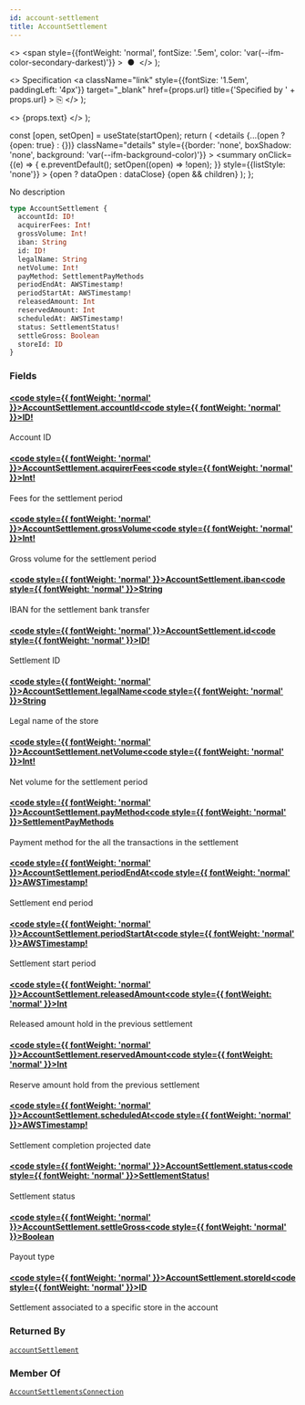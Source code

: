 ```yaml
---
id: account-settlement
title: AccountSettlement
---
```


  <>
    <span
      style={{fontWeight: 'normal', fontSize: '.5em', color: 'var(--ifm-color-secondary-darkest)'}}
    >
      &nbsp;●&nbsp;
    </span>
  </>
);

  <>
    Specification
    <a
      className="link"
      style={{fontSize: '1.5em', paddingLeft: '4px'}}
      target="_blank"
      href={props.url}
      title={'Specified by ' + props.url}
    >
      ⎘
    </a>
  </>
);

  <>
    <span className={props.class}>{props.text}</span>
  </>
);


  const [open, setOpen] = useState(startOpen);
  return (
    <details
      {...(open ? {open: true} : {})}
      className="details"
      style={{border: 'none', boxShadow: 'none', background: 'var(--ifm-background-color)'}}
    >
      <summary
        onClick={(e) => {
          e.preventDefault();
          setOpen((open) => !open);
        }}
        style={{listStyle: 'none'}}
      >
        {open ? dataOpen : dataClose}
      </summary>
      {open && children}
    </details>
  );
};

No description

```graphql
type AccountSettlement {
  accountId: ID!
  acquirerFees: Int!
  grossVolume: Int!
  iban: String
  id: ID!
  legalName: String
  netVolume: Int!
  payMethod: SettlementPayMethods
  periodEndAt: AWSTimestamp!
  periodStartAt: AWSTimestamp!
  releasedAmount: Int
  reservedAmount: Int
  scheduledAt: AWSTimestamp!
  status: SettlementStatus!
  settleGross: Boolean
  storeId: ID
}
```

### Fields

#### [<code style={{ fontWeight: 'normal' }}>AccountSettlement.<b>accountId</b></code>](#)<Bullet />[<code style={{ fontWeight: 'normal' }}><b>ID!</b></code>](/docs/apis/graphql/types/scalars/id.mdx) <Badge class="badge badge--secondary badge--non_null" text="non-null"/> <Badge class="badge badge--secondary " text="scalar"/>

Account ID

#### [<code style={{ fontWeight: 'normal' }}>AccountSettlement.<b>acquirerFees</b></code>](#)<Bullet />[<code style={{ fontWeight: 'normal' }}><b>Int!</b></code>](/docs/apis/graphql/types/scalars/int.mdx) <Badge class="badge badge--secondary badge--non_null" text="non-null"/> <Badge class="badge badge--secondary " text="scalar"/>

Fees for the settlement period

#### [<code style={{ fontWeight: 'normal' }}>AccountSettlement.<b>grossVolume</b></code>](#)<Bullet />[<code style={{ fontWeight: 'normal' }}><b>Int!</b></code>](/docs/apis/graphql/types/scalars/int.mdx) <Badge class="badge badge--secondary badge--non_null" text="non-null"/> <Badge class="badge badge--secondary " text="scalar"/>

Gross volume for the settlement period

#### [<code style={{ fontWeight: 'normal' }}>AccountSettlement.<b>iban</b></code>](#)<Bullet />[<code style={{ fontWeight: 'normal' }}><b>String</b></code>](/docs/apis/graphql/types/scalars/string.mdx) <Badge class="badge badge--secondary " text="scalar"/>

IBAN for the settlement bank transfer

#### [<code style={{ fontWeight: 'normal' }}>AccountSettlement.<b>id</b></code>](#)<Bullet />[<code style={{ fontWeight: 'normal' }}><b>ID!</b></code>](/docs/apis/graphql/types/scalars/id.mdx) <Badge class="badge badge--secondary badge--non_null" text="non-null"/> <Badge class="badge badge--secondary " text="scalar"/>

Settlement ID

#### [<code style={{ fontWeight: 'normal' }}>AccountSettlement.<b>legalName</b></code>](#)<Bullet />[<code style={{ fontWeight: 'normal' }}><b>String</b></code>](/docs/apis/graphql/types/scalars/string.mdx) <Badge class="badge badge--secondary " text="scalar"/>

Legal name of the store

#### [<code style={{ fontWeight: 'normal' }}>AccountSettlement.<b>netVolume</b></code>](#)<Bullet />[<code style={{ fontWeight: 'normal' }}><b>Int!</b></code>](/docs/apis/graphql/types/scalars/int.mdx) <Badge class="badge badge--secondary badge--non_null" text="non-null"/> <Badge class="badge badge--secondary " text="scalar"/>

Net volume for the settlement period

#### [<code style={{ fontWeight: 'normal' }}>AccountSettlement.<b>payMethod</b></code>](#)<Bullet />[<code style={{ fontWeight: 'normal' }}><b>SettlementPayMethods</b></code>](/docs/apis/graphql/types/enums/settlement-pay-methods.mdx) <Badge class="badge badge--secondary " text="enum"/>

Payment method for the all the transactions in the settlement

#### [<code style={{ fontWeight: 'normal' }}>AccountSettlement.<b>periodEndAt</b></code>](#)<Bullet />[<code style={{ fontWeight: 'normal' }}><b>AWSTimestamp!</b></code>](/docs/apis/graphql/types/scalars/awstimestamp.mdx) <Badge class="badge badge--secondary badge--non_null" text="non-null"/> <Badge class="badge badge--secondary " text="scalar"/>

Settlement end period

#### [<code style={{ fontWeight: 'normal' }}>AccountSettlement.<b>periodStartAt</b></code>](#)<Bullet />[<code style={{ fontWeight: 'normal' }}><b>AWSTimestamp!</b></code>](/docs/apis/graphql/types/scalars/awstimestamp.mdx) <Badge class="badge badge--secondary badge--non_null" text="non-null"/> <Badge class="badge badge--secondary " text="scalar"/>

Settlement start period

#### [<code style={{ fontWeight: 'normal' }}>AccountSettlement.<b>releasedAmount</b></code>](#)<Bullet />[<code style={{ fontWeight: 'normal' }}><b>Int</b></code>](/docs/apis/graphql/types/scalars/int.mdx) <Badge class="badge badge--secondary " text="scalar"/>

Released amount hold in the previous settlement

#### [<code style={{ fontWeight: 'normal' }}>AccountSettlement.<b>reservedAmount</b></code>](#)<Bullet />[<code style={{ fontWeight: 'normal' }}><b>Int</b></code>](/docs/apis/graphql/types/scalars/int.mdx) <Badge class="badge badge--secondary " text="scalar"/>

Reserve amount hold from the previous settlement

#### [<code style={{ fontWeight: 'normal' }}>AccountSettlement.<b>scheduledAt</b></code>](#)<Bullet />[<code style={{ fontWeight: 'normal' }}><b>AWSTimestamp!</b></code>](/docs/apis/graphql/types/scalars/awstimestamp.mdx) <Badge class="badge badge--secondary badge--non_null" text="non-null"/> <Badge class="badge badge--secondary " text="scalar"/>

Settlement completion projected date

#### [<code style={{ fontWeight: 'normal' }}>AccountSettlement.<b>status</b></code>](#)<Bullet />[<code style={{ fontWeight: 'normal' }}><b>SettlementStatus!</b></code>](/docs/apis/graphql/types/enums/settlement-status.mdx) <Badge class="badge badge--secondary badge--non_null" text="non-null"/> <Badge class="badge badge--secondary " text="enum"/>

Settlement status

#### [<code style={{ fontWeight: 'normal' }}>AccountSettlement.<b>settleGross</b></code>](#)<Bullet />[<code style={{ fontWeight: 'normal' }}><b>Boolean</b></code>](/docs/apis/graphql/types/scalars/boolean.mdx) <Badge class="badge badge--secondary " text="scalar"/>

Payout type

#### [<code style={{ fontWeight: 'normal' }}>AccountSettlement.<b>storeId</b></code>](#)<Bullet />[<code style={{ fontWeight: 'normal' }}><b>ID</b></code>](/docs/apis/graphql/types/scalars/id.mdx) <Badge class="badge badge--secondary " text="scalar"/>

Settlement associated to a specific store in the account

### Returned By

[`accountSettlement`](/docs/apis/graphql/operations/queries/account-settlement.mdx) <Badge class="badge badge--secondary badge--relation" text="query"/>

### Member Of

[`AccountSettlementsConnection`](/docs/apis/graphql/types/objects/account-settlements-connection.mdx) <Badge class="badge badge--secondary badge--relation" text="object"/>
